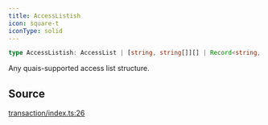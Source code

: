 ```yaml
---
title: AccessListish
icon: square-t
iconType: solid
---
```


```ts
type AccessListish: AccessList | [string, string[]][] | Record<string, string[]>;
```

Any quais-supported access list structure.

## Source

[transaction/index.ts:26](https://github.com/dominant-strategies/quais.js/blob/d79133d03d4e2f5f449e58c11b76623b0c041d22/src/transaction/index.ts#L26)
